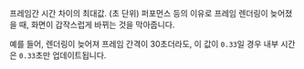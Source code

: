 
<OptionDescriptor type="number" defaultVal="1 / 30" added="4.0.0" />

프레임간 시간 차이의 최대값. (초 단위)
퍼포먼스 등의 이유로 프레임 렌더링이 늦어졌을 때, 화면이 갑작스럽게 바뀌는 것을 막아줍니다.

예를 들어, 렌더링이 늦어져 프레임 간격이 30초더라도, 이 값이 `0.33`일 경우 내부 시간은 `0.33`초만 업데이트됩니다.
